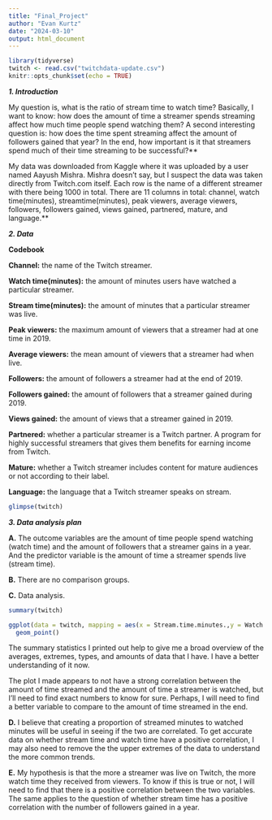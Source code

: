 ```yaml
---
title: "Final_Project"
author: "Evan Kurtz"
date: "2024-03-10"
output: html_document
---
```


```r
library(tidyverse)
twitch <- read.csv("twitchdata-update.csv")
knitr::opts_chunk$set(echo = TRUE)
```

***1. Introduction***

My question is, what is the ratio of stream time to watch time? Basically, I want to know: how does the amount of time a streamer spends streaming affect how much time people spend watching them? A second interesting question is: how does the time spent streaming affect the amount of followers gained that year? In the end, how important is it that streamers spend much of their time streaming to be successful?**

My data was downloaded from Kaggle where it was uploaded by a user named Aayush Mishra. Mishra doesn't say, but I suspect the data was taken directly from Twitch.com itself. Each row is the name of a different streamer with there being 1000 in total. There are 11 columns in total: channel, watch time(minutes), streamtime(minutes), peak viewers, average viewers, followers, followers gained, views gained, partnered, mature, and language.**

***2. Data***

**Codebook**

**Channel:** the name of the Twitch streamer.

**Watch time(minutes):** the amount of minutes users have watched a particular streamer.

**Stream time(minutes):** the amount of minutes that a particular streamer was live.

**Peak viewers:** the maximum amount of viewers that a streamer had at one time in 2019.

**Average viewers:** the mean amount of viewers that a streamer had when live. 

**Followers:** the amount of followers a streamer had at the end of 2019.

**Followers gained:** the amount of followers that a streamer gained during 2019.

**Views gained:** the amount of views that a streamer gained in 2019. 

**Partnered:** whether a particular streamer is a Twitch partner. A program for highly successful streamers that gives them benefits for earning income from Twitch.

**Mature:** whether a Twitch streamer includes content for mature audiences or not according to their label. 

**Language:** the language that a Twitch streamer speaks on stream. 

```r
glimpse(twitch)
```

***3. Data analysis plan***

**A.** The outcome variables are the amount of time people spend watching (watch time) and the amount of followers that a streamer gains in a year. And the predictor variable is the amount of time a streamer spends live (stream time).

**B.** There are no comparison groups.


**C.** Data analysis.
```r
summary(twitch)

ggplot(data = twitch, mapping = aes(x = Stream.time.minutes.,y = Watch.time.Minutes.)) + 
  geom_point()
```

The summary statistics I printed out help to give me a broad overview of the averages, extremes, types, and amounts of data that I have. I have a better understanding of it now. 

The plot I made appears to not have a strong correlation between the amount of time streamed and the amount of time a streamer is watched, but I'll need to find exact numbers to know for sure. Perhaps, I will need to find a better variable to compare to the amount of time streamed in the end. 

**D.** I believe that creating a proportion of streamed minutes to watched minutes will be useful in seeing if the two are correlated. To get accurate data on whether stream time and watch time have a positive correlation, I may also need to remove the the upper extremes of the data to understand the more common trends. 


**E.** My hypothesis is that the more a streamer was live on Twitch, the more watch time they received from viewers. To know if this is true or not, I will need to find that there is a positive correlation between the two variables. The same applies to the question of whether stream time has a positive correlation with the number of followers gained in a year. 